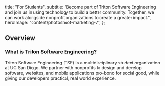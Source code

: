
  title: "For Students",
  subtitle:
    "Become part of Triton Software Engineering and join us in using technology to build a better community. Together, we can work alongside nonprofit organizations to create a greater impact.",
  heroImage: "content/photoshoot-marketing-7",
};

## Overview

### What is Triton Software Engineering?

Triton Software Engineering (TSE) is a multidisciplinary student organization at UC San Diego. We partner with nonprofits to design and develop software, websites, and mobile applications pro-bono for social good, while giving our developers practical, real world experience.
